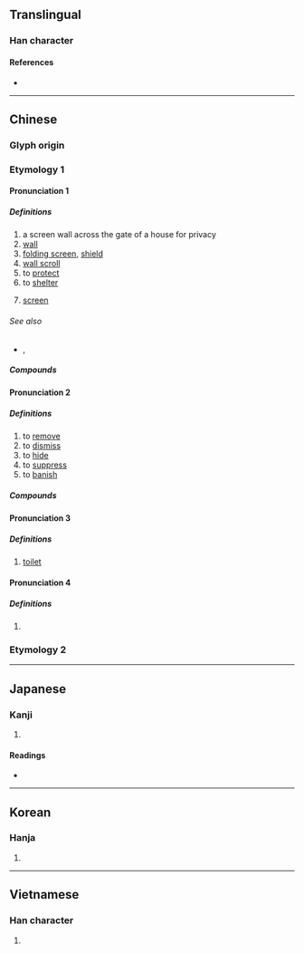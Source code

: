 {{also|摒|屛}}
{{character info/new}}
==Translingual==

===Han character===
{{Han char|rn=44|rad=尸|as=06|sn=9|four=77241|canj=STT|ids=⿸尸并}}

====References====
* {{Han ref|kx=0301.280|dkj=07692|dj=0599.040|hdz=20973.040|uh=5C4F|ud=23631|bh=ABCC|bd=43980}}

----

==Chinese==
{{zh-forms|alt=屛}}

===Glyph origin===
{{Han etym}}
{{Han compound|尸|并|c1=s|c2=p|ls=psc}}

===Etymology 1===

====Pronunciation 1====
{{zh-pron
|m=píng
|c=ping4
|mn=ml:pêng/pîn/qz:péng/xm:pēng/qz:pín/xm:pīn
|mn_note=pêng - literary; pîn - vernacular; péng/pēng - literary; pín/pīn - vernacular
|mc=2
|oc=1,3
|ma=
|cat=n,v
}}

=====Definitions=====
{{zh-hanzi}}

# a screen wall across the gate of a house for privacy
# [[wall]]
# [[folding screen]], [[shield]]
# [[wall scroll]]
# to [[protect]]
# to [[shelter]]
# {{lb|zh|computing}} [[screen]]
#: {{zh-x|黑屏|black screen}}

======See also======
* {{zh-l|螢幕}}, {{zh-l|顯示器}}

=====Compounds=====
{{zh-der|屏山|屏蔽|屏門|幃屏|屏鵝公路|屏風九疊|屏風|屏障|屏藩|屏蓬|屏翳|屏翰|屏條|屏幕|屏幃|孔雀開屏|圍屏|做屏風|半屏山|條屏|發光屏|熒光屏|畫屏|熱屏|熒屏|插屏|掛屏|藩屏|網屏|雲屏|雀屏中選|耳屏|雀屏|翠屏山|雀屏中目|錦屏|屏襄門|截屏|屏東}}

====Pronunciation 2====
{{zh-pron
|m=bǐng
|c=bing2,beng3
|mc=3
|oc=n,2
|ma=
|cat=v
}}

=====Definitions=====
{{zh-hanzi}}

# to [[remove]]
# to [[dismiss]]
# to [[hide]]
# to [[suppress]]
# to [[banish]]

=====Compounds=====
{{zh-der|屏息凝氣|屏當|屏退|吞聲屏氣|屏語|屏氣|屏跡|屏絕|屏氣攝息|屏氣凝神|屏黜|屏除|屏聲息氣|屏棄|屏斥|屏息|屏居|屏氣斂息|屏息凝視|屏隱|斂聲屏氣|放屏|杜門屏跡}}

====Pronunciation 3====
{{zh-pron
|m=bìng
|mc=
|oc=n,1
|ma=
|cat=n
}}

=====Definitions=====
{{zh-hanzi}}

# [[toilet]]

====Pronunciation 4====
{{zh-pron
|m=bīng
|mc=1
|oc=
|ma=
|cat=n
}}

=====Definitions=====
{{zh-hanzi}}

# {{zh-only|屏營}}

===Etymology 2===
{{zh-see|摒|ss}}

----

==Japanese==

===Kanji===
{{ja-kanji|grade=|rs=尸06|kyu=屛}}

# {{rfdef|ja|sort=尸06}}

====Readings====
* {{ja-readings|on=[[へい]] (hei), [[びょう]] (byō)|kun=[[しりぞく]] (shirizoku), [[おおう]] (oou)}}

----

==Korean==

===Hanja===
{{ko-hanja|hangeul=병|eumhun=병풍|rv=byeong|mr=pyŏng}}

# {{rfdef|ko|sort=尸06}}

----

==Vietnamese==

===Han character===
{{vi-hantu|[[bình]]|rs=尸06}}

# {{rfdef|vi|sort=尸06}}